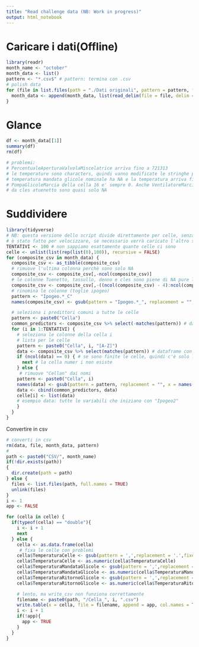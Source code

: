 ```yaml
---
title: "Read challenge data (NB: Work in progress)"
output: html_notebook
---
```


# Caricare i dati(Offline)
```r
library(readr)
month_name <- "october"
month_data <- list()
pattern <- "*.csv$" # pattern: termina con .csv
# polish data
for (file in list.files(path = "./Dati originali", pattern = pattern, full.names = TRUE)) {
  month_data <- append(month_data, list(read_delim(file = file, delim = ";")))
}
```

# Glance

```r
df <- month_data[[1]]
summary(df)
rm(df)

# problemi:
# PercentualeAperturaValvolaMiscelatrice arriva fino a 721313
# le temperature sono characters, quindi vanno modificate le stringhe per vere . al posto di , e poi convertite in double
# temperatura mandata glicole nominale ha NA e la temperatura arriva fino a -50675
# PompaGlicoleMarcia della cella 16 e' sempre 0. Anche VentilatoreMarcia
# da cles atuenetto sono quasi solo NA
```

# Suddividere

```r
library(tidyverse)
# NB: questa versione dello script divide direttamente per celle, senza tenere conto dell'ipogeo
# è stato fatto per velocizzare, se necessario verrà caricato l'altro script
TENTATIVI <- 100 # non sappiamo esattamente quante celle ci sono
celle <- unlist(list(rep(list(0),100)), recursive = FALSE)
for (composite_csv in month_data) {
  composite_csv <- as_tibble(composite_csv)
  # rimuove l'ultima colonna perchè sono solo NA
  composite_csv <- composite_csv[,-ncol(composite_csv)]
  # le colonne Tuenetto, tassullo, denno e cles sono piene di NA pure loro
  composite_csv <- composite_csv[,-((ncol(composite_csv) - 4):ncol(composite_csv))]
  # rinomina le colonne (toglie ipogeo)
  pattern <- "Ipogeo.*_C"
  names(composite_csv) <- gsub(pattern = "Ipogeo.*_", replacement = "", x = names(composite_csv))

  # seleziona i predittori comuni a tutte le celle
  pattern <- paste0("Cella")
  common_predictors <- composite_csv %>% select(-matches(pattern)) # dataframe con solo le colonne della cella
  for (i in 1:TENTATIVI) {
    # seleziona le colonne della cella i
    # lista per le celle
    pattern <- paste0("Cella", i, "[A-Z]")
    data <- composite_csv %>% select(matches(pattern)) # dataframe con solo le colonne della cella
    if (ncol(data) == 0) { # se sono finite le celle, quindi c'è solo la data
      next # la cella numer i non esiste
    } else {
     # rimuove "Cellan" dai nomi
    pattern <- paste0("Cella", i)
    names(data) <- gsub(pattern = pattern, replacement = "", x = names(data))
    data <- cbind(common_predictors, data)
    celle[i] <- list(data)
    # esempio data: tutte le variabili che iniziano con "Ipogeo2"
    }
  }
}
```


Convertire in csv
```r
# converti in csv
rm(data, file, month_data, pattern)
#
path <- paste0("CSV/", month_name)
if(!dir.exists(path))
{
  dir.create(path = path)
} else {
  files <- list.files(path, full.names = TRUE)
  unlink(files)
}
i <- 1
app <- FALSE

for (cella in celle) {
  if(typeof(cella) == "double"){
    i <- i + 1
    next
  } else {
    cella <- as.data.frame(cella)
     # fixa le celle con problemi
    cella$TemperaturaCelle <- gsub(pattern = ',',replacement = '.',fixed = TRUE,x=cella$TemperaturaCelle)
    cella$TemperaturaCelle <- as.numeric(cella$TemperaturaCelle)
    cella$TemperaturaMandataGlicole <- gsub(pattern = ',',replacement = '.',fixed = TRUE,x=cella$TemperaturaMandataGlicole)
    cella$TemperaturaMandataGlicole <- as.numeric(cella$TemperaturaMandataGlicole)
    cella$TemperaturaRitornoGlicole <- gsub(pattern = ',',replacement = '.',fixed = TRUE,x=cella$TemperaturaRitornoGlicole)
    cella$TemperaturaRitornoGlicole <- as.numeric(cella$TemperaturaRitornoGlicole)

    # lento, ma write_csv non funziona correttamente
    filename <- paste0(path, "/Cella_", i, ".csv")
    write.table(x = cella, file = filename, append = app, col.names = TRUE, row.names = FALSE, sep=",")
    i <- i + 1
    if(!app){
      app <- TRUE
    }
  }
}
```
